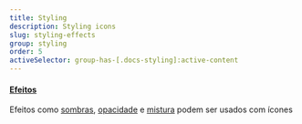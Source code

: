 ```yaml
---
title: Styling
description: Styling icons
slug: styling-effects
group: styling
order: 5
activeSelector: group-has-[.docs-styling]:active-content
---
```


#### [Efeitos](https://tailwindcss.com/docs/box-shadow)
Efeitos como [sombras](https://tailwindcss.com/docs/box-shadow), [opacidade](https://tailwindcss.com/docs/opacity)
e [mistura](https://tailwindcss.com/docs/mix-blend-mode) podem ser usados com ícones
